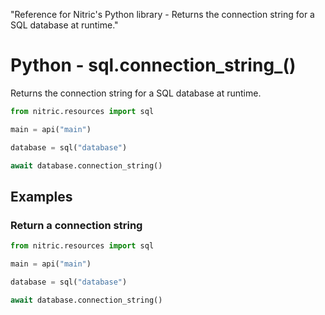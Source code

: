   "Reference for Nitric's Python library - Returns the connection string for a SQL database at runtime."

# Python - sql.connection_string_()

Returns the connection string for a SQL database at runtime.

```python
from nitric.resources import sql

main = api("main")

database = sql("database")

await database.connection_string()
```

## Examples

### Return a connection string

```python
from nitric.resources import sql

main = api("main")

database = sql("database")

await database.connection_string()
```
